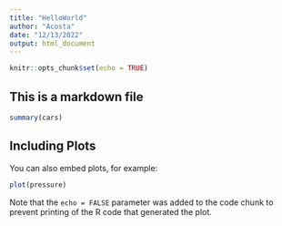 ```yaml
---
title: "HelloWorld"
author: "Acosta"
date: "12/13/2022"
output: html_document
---
```


```r
knitr::opts_chunk$set(echo = TRUE)
```
## This is a markdown file

```r
summary(cars)
```

## Including Plots

You can also embed plots, for example:

```r
plot(pressure)
```

Note that the `echo = FALSE` parameter was added to the code chunk to prevent printing of the R code that generated the plot.
